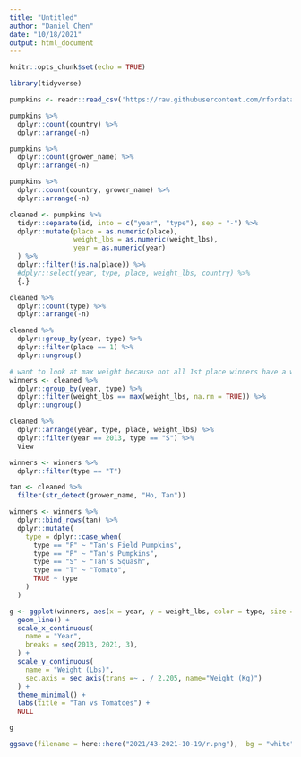 ```yaml
---
title: "Untitled"
author: "Daniel Chen"
date: "10/18/2021"
output: html_document
---
```


```r
knitr::opts_chunk$set(echo = TRUE)

library(tidyverse)
```

```r
pumpkins <- readr::read_csv('https://raw.githubusercontent.com/rfordatascience/tidytuesday/master/data/2021/2021-10-19/pumpkins.csv')

```

```r
pumpkins %>%
  dplyr::count(country) %>%
  dplyr::arrange(-n)
```

```r
pumpkins %>%
  dplyr::count(grower_name) %>%
  dplyr::arrange(-n)
```

```r
pumpkins %>%
  dplyr::count(country, grower_name) %>%
  dplyr::arrange(-n)
```

```r
cleaned <- pumpkins %>%
  tidyr::separate(id, into = c("year", "type"), sep = "-") %>%
  dplyr::mutate(place = as.numeric(place),
                weight_lbs = as.numeric(weight_lbs),
                year = as.numeric(year)
  ) %>%
  dplyr::filter(!is.na(place)) %>%
  #dplyr::select(year, type, place, weight_lbs, country) %>%
  {.}
```


```r
cleaned %>%
  dplyr::count(type) %>%
  dplyr::arrange(-n)
```

```r
cleaned %>%
  dplyr::group_by(year, type) %>%
  dplyr::filter(place == 1) %>%
  dplyr::ungroup()
```

```r
# want to look at max weight because not all 1st place winners have a weight_lbs value
winners <- cleaned %>%
  dplyr::group_by(year, type) %>%
  dplyr::filter(weight_lbs == max(weight_lbs, na.rm = TRUE)) %>%
  dplyr::ungroup()
```

```r
cleaned %>%
  dplyr::arrange(year, type, place, weight_lbs) %>%
  dplyr::filter(year == 2013, type == "S") %>%
  View
```

```r
winners <- winners %>%
  dplyr::filter(type == "T")
```

```r
tan <- cleaned %>%
  filter(str_detect(grower_name, "Ho, Tan"))
```

```r
winners <- winners %>%
  dplyr::bind_rows(tan) %>%
  dplyr::mutate(
    type = dplyr::case_when(
      type == "F" ~ "Tan's Field Pumpkins",
      type == "P" ~ "Tan's Pumpkins",
      type == "S" ~ "Tan's Squash",
      type == "T" ~ "Tomato",
      TRUE ~ type
    )
  )
```


```r
g <- ggplot(winners, aes(x = year, y = weight_lbs, color = type, size = weight_lbs)) +
  geom_line() +
  scale_x_continuous(
    name = "Year",
    breaks = seq(2013, 2021, 3),
  ) +
  scale_y_continuous(
    name = "Weight (Lbs)",
    sec.axis = sec_axis(trans =~ . / 2.205, name="Weight (Kg)")
  ) +
  theme_minimal() +
  labs(title = "Tan vs Tomatoes") +
  NULL
```

```r
g
```

```r
ggsave(filename = here::here("2021/43-2021-10-19/r.png"),  bg = "white")
```


